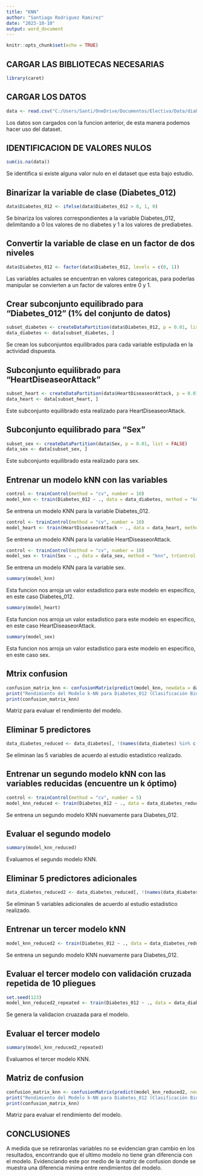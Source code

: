 ---
title: "KNN"
author: "Santiago Rodriguez Ramirez"
date: "2023-10-10"
output: word_document
---

```{r setup, include=FALSE}
knitr::opts_chunk$set(echo = TRUE)
```

## CARGAR LAS BIBLIOTECAS NECESARIAS


```{r cars}
library(caret)
```

## CARGAR LOS DATOS 

```{r}
data <- read.csv("C:/Users/Santi/OneDrive/Documentos/Electiva/Data/diabetes_012_health.csv")
```

Los datos son cargados con la funcion anterior, de esta manera podemos hacer uso del dataset.

## IDENTIFICACION DE VALORES NULOS

```{r}
sum(is.na(data))
```

Se identifica si existe alguna valor nulo en el dataset que esta bajo estudio.

## Binarizar la variable de clase (Diabetes_012)

```{r}
data$Diabetes_012 <- ifelse(data$Diabetes_012 > 0, 1, 0)
```

Se binariza los valores correspondientes a la variable Diabetes_012, delimitando a 0 los valores de no diabetes y 1 a los valores de prediabetes\diabetes.

## Convertir la variable de clase en un factor de dos niveles

```{r}
data$Diabetes_012 <- factor(data$Diabetes_012, levels = c(0, 1))
```

Las variables actuales se encuentran en valores categoricas, para poderlas manipular se convierten a un factor de valores entre 0 y 1.

## Crear subconjunto equilibrado para "Diabetes_012" (1% del conjunto de datos)

```{r}
subset_diabetes <- createDataPartition(data$Diabetes_012, p = 0.01, list = FALSE)
data_diabetes <- data[subset_diabetes, ]
```

Se crean los subconjuntos equilibrados para cada variable estipulada en la actividad dispuesta.

## Subconjunto equilibrado para "HeartDiseaseorAttack"

```{r}
subset_heart <- createDataPartition(data$HeartDiseaseorAttack, p = 0.01, list = FALSE)
data_heart <- data[subset_heart, ]
```

Este subconjunto equilibrado esta realizado para HeartDiseaseorAttack.

## Subconjunto equilibrado para "Sex"

```{r}
subset_sex <- createDataPartition(data$Sex, p = 0.01, list = FALSE)
data_sex <- data[subset_sex, ]
```

Este subconjunto equilibrado esta realizado para sex.

## Entrenar un modelo kNN con \todas las variables

```{r}
control <- trainControl(method = "cv", number = 10)
model_knn <- train(Diabetes_012 ~ ., data = data_diabetes, method = "knn", trControl = control)
```

Se entrena un modelo KNN para la variable Diabetes_012.

```{r}
control <- trainControl(method = "cv", number = 10)
model_heart <- train(HeartDiseaseorAttack ~ ., data = data_heart, method = "knn", trControl = control)

```

Se entrena un modelo KNN para la variable HeartDiseaseorAttack.

```{r}
control <- trainControl(method = "cv", number = 10)
model_sex <- train(Sex ~ ., data = data_sex, method = "knn", trControl = control)

```

Se entrena un modelo KNN para la variable sex.

```{r}
summary(model_knn)
```

Esta funcion nos arroja un valor estadistico para este modelo en especifico, en este caso Diabetes_012.

```{r}
summary(model_heart)
```

Esta funcion nos arroja un valor estadistico para este modelo en especifico, en este caso HeartDiseaseorAttack.

```{r}
summary(model_sex)
```

Esta funcion nos arroja un valor estadistico para este modelo en especifico, en este caso sex.

## Mtrix confusion

```{r}
confusion_matrix_knn <- confusionMatrix(predict(model_knn, newdata = data_diabetes), data_diabetes$Diabetes_012)
print("Rendimiento del Modelo k-NN para Diabetes_012 (Clasificación Binaria):")
print(confusion_matrix_knn)
```

Matriz para evaluar el rendimiento del modelo.


## Eliminar 5 predictores
```{r}
data_diabetes_reduced <- data_diabetes[, !(names(data_diabetes) %in% c("Smoker", "Veggies", "Fruits", "Education", "Income"))]
```

Se eliminan las 5 variables de acuerdo al estudio estadistico realizado.

## Entrenar un segundo modelo kNN con las variables reducidas (encuentre un k óptimo)

```{r}
control <- trainControl(method = "cv", number = 5)
model_knn_reduced <- train(Diabetes_012 ~ ., data = data_diabetes_reduced, method = "knn", trControl = control)
```

Se entrena un segundo modelo KNN nuevamente para Diabetes_012.

## Evaluar el segundo modelo

```{r}
summary(model_knn_reduced)
```

Evaluamos el segundo modelo KNN.

## Eliminar 5 predictores adicionales

```{r}
data_diabetes_reduced2 <- data_diabetes_reduced[, !(names(data_diabetes_reduced) %in% c("GenHlth", "NoDocbcCost", "MentHlth", "PhysHlth", "DiffWalk"))]
```

Se eliminan  5 variables adicionales de acuerdo al estudio estadistico realizado.

## Entrenar un tercer modelo kNN

```{r}
model_knn_reduced2 <- train(Diabetes_012 ~ ., data = data_diabetes_reduced2, method = "knn", trControl = control)
```

Se entrena un segundo modelo KNN nuevamente para Diabetes_012.

## Evaluar el tercer modelo con validación cruzada repetida de 10 pliegues 

```{r}
set.seed(123)
model_knn_reduced2_repeated <- train(Diabetes_012 ~ ., data = data_diabetes_reduced2, method = "knn", trControl = trainControl(method = "repeatedcv", number = 10, repeats = 10))
```

Se genera la validacion cruazada para el modelo.

## Evaluar el tercer modelo

```{r}
summary(model_knn_reduced2_repeated)
```

Evaluamos el tercer modelo KNN.

## Matriz de confusion

```{r}
confusion_matrix_knn <- confusionMatrix(predict(model_knn_reduced2, newdata = data_diabetes), data_diabetes$Diabetes_012)
print("Rendimiento del Modelo k-NN para Diabetes_012 (Clasificación Binaria):")
print(confusion_matrix_knn)
```

Matriz para evaluar el rendimiento del modelo.

## CONCLUSIONES
A medida que se retiraronlas variables no se evidencian gran cambio en los resultados, encontrando que el ultimo modelo no tiene gran diferencia con el modelo. 
Evidenciando este por medio de la matriz de confusion donde se muestra una diferencia minima entre rendimientos del modelo.



